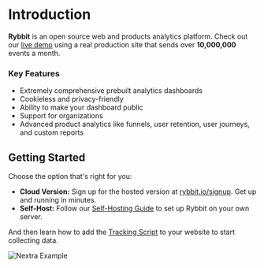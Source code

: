 
# Introduction

**Rybbit** is an open source web and products analytics platform. Check out our [live demo](https://tracking.tomato.gg) using a real production site that sends over **10,000,000** events a month.

### Key Features

- Extremely comprehensive prebuilt analytics dashboards
- Cookieless and privacy-friendly
- Ability to make your dashboard public
- Support for organizations
- Advanced product analytics like funnels, user retention, user journeys, and custom reports

## Getting Started

Choose the option that's right for you:

-   **Cloud Version:** Sign up for the hosted version at [rybbit.io/signup](https://rybbit.io/signup). Get up and running in minutes.
-   **Self-Host:** Follow our [Self-Hosting Guide](./self-hosting) to set up Rybbit on your own server.

And then learn how to add the [Tracking Script](./tracker) to your website to start collecting data.

<Bleed>![Nextra Example](/demo.png)</Bleed>
